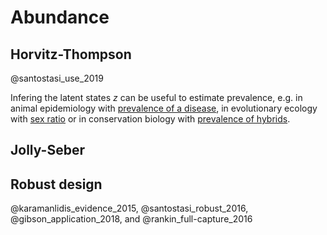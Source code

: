 # Abundance {#abundance}

## Horvitz-Thompson

@santostasi_use_2019

Infering the latent states $z$ can be useful to estimate prevalence, e.g. in animal epidemiology with [prevalence of a disease](https://veterinaryresearch.biomedcentral.com/articles/10.1186/1297-9716-45-39), in evolutionary ecology with [sex ratio](https://onlinelibrary.wiley.com/doi/abs/10.1002/cjs.5550360105) or in conservation biology with [prevalence of hybrids](https://onlinelibrary.wiley.com/doi/full/10.1002/ece3.4819?af=R).


## Jolly-Seber

## Robust design

@karamanlidis_evidence_2015, @santostasi_robust_2016, @gibson_application_2018, and @rankin_full-capture_2016

